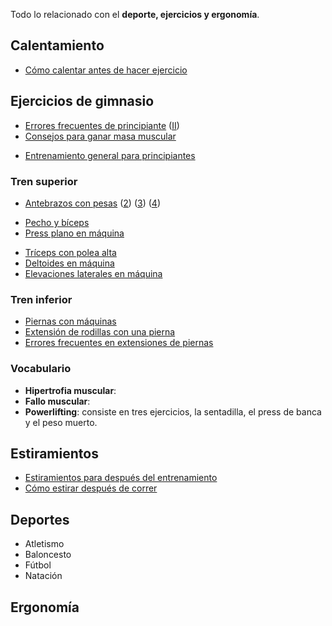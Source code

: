 {{header|1=Deporte}}

Todo lo relacionado con el '''deporte, ejercicios y ergonomía'''.

== Calentamiento ==

* [https://www.youtube.com/watch?v=2r5tfyFR7z0 Cómo calentar antes de hacer ejercicio]

== Ejercicios de gimnasio ==

* [https://www.youtube.com/watch?v=HUe2Vu-DCJo Errores frecuentes de principiante] ([https://www.youtube.com/watch?v=f08JBGlhpM8 II])
* [https://www.youtube.com/watch?v=H-aD1nodenI Consejos para ganar masa muscular]

* [https://www.youtube.com/watch?v=yA0PKX31QuA Entrenamiento general para principiantes]

<!--

Canales:

* https://www.youtube.com/user/MUSCULOTUBETV/videos
* https://www.youtube.com/user/mauriciogarzamorris/videos

-->

=== Tren superior ===

* [https://www.youtube.com/watch?v=IKvw-If8FSI Antebrazos con pesas] ([https://www.youtube.com/watch?v=5ePUiw66--k 2]) ([https://www.youtube.com/watch?v=uHEjkk7jStI 3]) ([https://www.youtube.com/watch?v=pP3XoxPyaOg 4])

* [https://www.youtube.com/watch?v=JvtNpghIgYw Pecho y bíceps]
* [https://www.youtube.com/watch?v=rG4kPUeZ9ms Press plano en máquina]

* [https://www.youtube.com/watch?v=8Y5OdjN0Ac0 Tríceps con polea alta]
* [https://www.youtube.com/watch?v=0DSV92Uzko4 Deltoides en máquina]
* [https://www.youtube.com/watch?v=BXYKB8HEbhM Elevaciones laterales en máquina]

=== Tren inferior ===

* [https://www.youtube.com/watch?v=colNL7F92hI Piernas con máquinas]
* [https://www.youtube.com/watch?v=plie40F61fk Extensión de rodillas con una pierna]
* [https://www.youtube.com/watch?v=GXG5nKXIeEo Errores frecuentes en extensiones de piernas]

=== Vocabulario ===

* '''Hipertrofia muscular''': 
* '''Fallo muscular''': 
* '''Powerlifting''': consiste en tres ejercicios, la sentadilla, el press de banca y el peso muerto. 

== Estiramientos ==

* [https://www.youtube.com/watch?v=YQQfhILVR7c Estiramientos para después del entrenamiento]
* [https://www.youtube.com/watch?v=O-TBf7WPS7g Cómo estirar después de correr]

== Deportes ==

* Atletismo
* Baloncesto
* Fútbol
* Natación

== Ergonomía ==


<!--

* Aprender a jugar al ajedrez
* [https://www.youtube.com/watch?v=eb3GbqTtSG4 Aprender a jugar al baloncesto]
* Aprender a jugar al béisbol
* Aprender a jugar al fútbol

-->

{{footer}}
